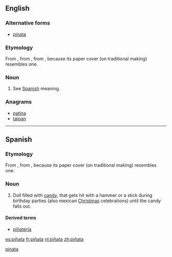 {{also|pinata}}
==English==
{{wikipedia|Piñata}}

===Alternative forms===
* [[pinata]]

===Etymology===
From {{etyl|es|en}} {{term|piñata|lang=es}}, from {{term|piña|lang=es}}, from {{etyl|la|en}} {{term|pinea||pinecone|lang=la}}, because its paper cover (on traditional making) resembles one.

===Noun===
{{en-noun}}

# See [[piñata#Spanish|Spanish]] meaning.

===Anagrams===
* [[patina#English|patina]]
* [[taipan#English|taipan]]


[[Category:English terms spelled with Ñ|pinata]]

----

==Spanish==

===Etymology===
From {{term|piña|lang=es}}, from {{etyl|la|es}} {{term|pinea||pinecone|lang=la}}, because its paper cover (on traditional making) resembles one.

===Noun===
{{es-noun-f}}

# Doll filled with [[candy]], that gets hit with a hammer or a stick during birthday parties (also mexican [[Christmas]] celebrations) until the candy falls out.

====Derived terms====
* [[piñatería]] {{f}}

[[es:piñata]]
[[fr:piñata]]
[[nl:piñata]]
[[zh:piñata]]